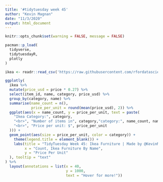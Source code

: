 ```yaml
---
title: '#tidytuesday week 45'
author: "Kevin Magnan"
date: "11/3/2020"
output: html_document
---
```


```r
knitr::opts_chunk$set(warning = FALSE, message = FALSE)

pacman::p_load(
  tidyverse,
  tidytuesdayR,
  plotly
)
```

```r
ikea <- readr::read_csv('https://raw.githubusercontent.com/rfordatascience/tidytuesday/master/data/2020/2020-11-03/ikea.csv')
```

```r
ggplotly(
  ikea %>%
  mutate(price_usd = price * 0.27) %>%
  select(item_id, name, category, price_usd) %>% 
  group_by(category, name) %>% 
  summarise(name_count = n(), 
            price_per_unit = round(mean(price_usd), 2)) %>%
  ggplot(aes(x = name_count, y = price_per_unit, text = paste(
    "Ikea Category:", category,
    "<br>", "Number of items in", category,"category:", name_count, name,
    "<br>", "Price per unit: $", price_per_unit
  ))) +
  geom_point(aes(size = price_per_unit, color = category)) +
    theme(legend.title = element_blank()) +
    labs(title = "TidyTuesday Week 45: Ikea Furniture | Made by @KevinMagnan",
         x = "Count, Ikea Furniture By Name",
         y = "Price Per Unit"
  ), tooltip = "text"
) %>% 
  layout(annotations = list(x = 40,
                            y = 1000,
                            text = "Hover for more!"))
```
